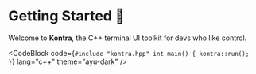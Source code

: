 # Getting Started 🚀

Welcome to **Kontra**, the C++ terminal UI toolkit for devs who like control.

<CodeBlock
  code={`
    #include "kontra.hpp"
    int main() {
    kontra::run();
    }
`}
  lang="c++"
  theme="ayu-dark"
/>
